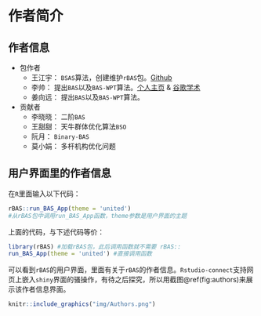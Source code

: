 # 作者简介 {#author .unnumbered}

## 作者信息 {-}

- 包作者
    +   王江宇： `BSAS`算法，创建维护`rBAS`包。[Github](https://github.com/jywang2016/rBAS)
    +   李帅： 提出`BAS`以及`BAS-WPT`算法。[个人主页](http://www4.comp.polyu.edu.hk/~cssli/) & [谷歌学术](http://scholar.google.com/citations?hl=zh-CN&user=H8UOWqoAAAAJ)
    +   姜向远： 提出`BAS`以及`BAS-WPT`算法。

- 贡献者
    +   李晓晓： 二阶`BAS`
    +   王甜甜： 天牛群体优化算法`BSO`
    +   阮月： `Binary-BAS`
    +   莫小娟： 多杆机构优化问题

## 用户界面里的作者信息 {-}
在`R`里面输入以下代码：

```{r,eval=FALSE}
rBAS::run_BAS_App(theme = 'united')
#从rBAS包中调用run_BAS_App函数，theme参数是用户界面的主题
```

上面的代码，与下述代码等价：
```{r,eval=FALSE}
library(rBAS) #加载rBAS包，此后调用函数就不需要 rBAS::
run_BAS_App(theme = 'united') #直接调用函数
```

可以看到`rBAS`的用户界面，里面有关于`rBAS`的作者信息。`Rstudio-connect`支持网页上嵌入`shiny`界面的骚操作，有待之后探究，所以用截图\@ref(fig:authors)来展示该作者信息界面。


```{r authors, fig.cap='用户界面作者信息', out.width='80%', fig.align='center', echo=FALSE}
knitr::include_graphics("img/Authors.png")
```


